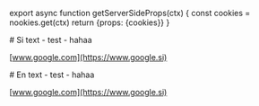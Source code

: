 
export async function getServerSideProps(ctx) {
    const cookies = nookies.get(ctx)
    return {props: {cookies}}
}

<Article lang="si" ssrLang={props.cookies.lang}>
# Si
text
- test
- hahaa

[www.google.com](https://www.google.si)
<ArticleImage
    src={lidar}
    caption="Prostorska razporeditev gomil - prikaz na digitalnem modelu terena."
/>
</Article>

<Article lang="en"  ssrLang={props.cookies.lang}>
# En
text
- test
- hahaa

[www.google.com](https://www.google.si)
<ArticleImage
    src={lidar}
    caption="Prostorska razporeditev gomil - prikaz na digitalnem modelu terena."
/>
</Article>